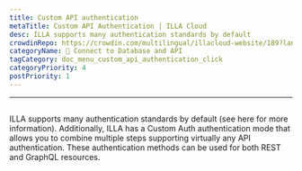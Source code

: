 ```yaml
---
title: Custom API authentication
metaTitle: Custom API Authentication | ILLA Cloud 
desc: ILLA supports many authentication standards by default
crowdinRepo: https://crowdin.com/multilingual/illacloud-website/189?languages=en&filter=basic&value=0
categoryName: 📲 Connect to Database and API
tagCategory: doc_menu_custom_api_authentication_click
categoryPriority: 4
postPriority: 1
---
```

---

## <h2 hidden>Custom API authentication</h2>

ILLA supports many authentication standards by default (see here for more information). 
Additionally, ILLA has a Custom Auth authentication mode that allows you to combine multiple steps supporting virtually any API authentication. 
These authentication methods can be used for both REST and GraphQL resources.
